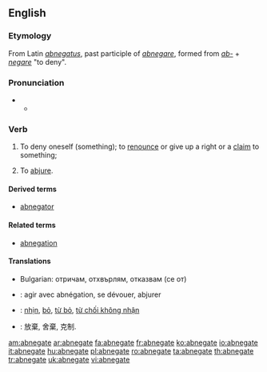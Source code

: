 ==English==

===Etymology===
From Latin ''[[abnegatus]]'', past participle of ''[[abnegare]]'', formed from ''[[ab-]]'' + ''[[negare]]'' "to deny".

===Pronunciation===
* {{a|RP}}
** {{IPA|/ˈæbnɪɡeɪt/}}

===Verb===
{{en-verb|abnegat|ing}}

# {{transitive}} To deny oneself (something); to [[renounce]] or give up a right or a [[claim]] to something;
# {{transitive}} To [[abjure]].

====Derived terms====
* [[abnegator]]

====Related terms====
* [[abnegation]]

====Translations====
* Bulgarian: отричам, отхвърлям, отказвам (се от)
{{checktrans}}
* {{fr|trad}}: agir avec abnégation, se dévouer, abjurer
* {{ttbc|Vietnamese}}: [[nhịn]], [[bỏ]], [[từ bỏ]], [[từ chối không nhận]]
* {{zh|trad}}: 放棄, 舍棄, 克制.

[[am:abnegate]]
[[ar:abnegate]]
[[fa:abnegate]]
[[fr:abnegate]]
[[ko:abnegate]]
[[io:abnegate]]
[[it:abnegate]]
[[hu:abnegate]]
[[pl:abnegate]]
[[ro:abnegate]]
[[ta:abnegate]]
[[th:abnegate]]
[[tr:abnegate]]
[[uk:abnegate]]
[[vi:abnegate]]